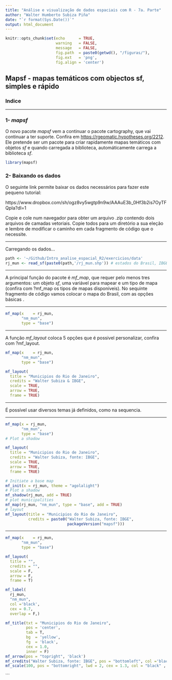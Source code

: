 ```yaml
---
title: "Análise e visualização de dados espaciais com R - 7a. Parte"
author: "Walter Humberto Subiza Piña"
date: "`r format(Sys.Date())`"
output: html_document
---
```


```r
knitr::opts_chunk$set(echo      = TRUE, 
                      warning   = FALSE, 
                      message   = FALSE, 
                      fig.path  = paste0(getwd(), "/figuras/"), 
                      fig.ext   = 'png',
                      fig.align = 'center')
```

## Mapsf - mapas temáticos com objectos sf, simples e rápido

### Indice

---

### 1- _mapsf_

O novo pacote _mapsf_ vem a continuar o pacote cartography, que vai continuar a ter suporte. Confira em <https://rgeomatic.hypotheses.org/2212>. Ele pretende ser um pacote para criar rapidamente mapas temáticos com objetos _sf_ e quando carregada a biblioteca, automáticamente carrega a biblioteca _sf_.

```r
library(mapsf)
```


### 2- Baixando os dados

O seguinte link permite baixar os dados necessários para fazer este pequeno tutorial:

  https://www.dropbox.com/sh/ogz8vy5wgtp9n9w/AAAuE3b_0Hf3b2is7OyTFQpIa?dl=1
  
Copie e cole num navegador para obter um arquivo .zip contendo dois arquivos de camadas vetoriais. Copie todos para um diretório a sua eleção e lembre de modificar o caminho em cada fragmento de código que o necessite.

---

Carregando os dados...

```r
path <- '~/Github/Intro_analise_espacial_R2/exercicios/data'
rj_mun <- read_sf(paste0(path,'/rj_mun.shp')) # estados do Brasil, IBGE 2019

```

---

A principal função do pacote é _mf_map_, que requer pelo menos tres argumentos: um objeto _sf_, uma variável para mapear e um tipo de mapa (confira com ?mf_map os tipos de mapas disponíveis). No sequinte fragmento de código vamos colocar o mapa do Brasil, com as opções básicas .

---

```r
mf_map(x    = rj_mun, 
       "nm_mun", 
       type = "base")
```

---

A função _mf_layout_ coloca 5 opções que é possivel personalizar, confira com ?mf_layout.

```r
mf_map(x    = rj_mun, 
       "nm_mun", 
       type = "base")

mf_layout(
  title = "Municipios do Rio de Janeiro",
  credits = "Walter Subiza & IBGE",
  scale = TRUE,
  arrow = TRUE,
  frame = TRUE)
```

---

É possível usar diversos temas já definidos, como na sequencia.

---

```r


mf_map(x = rj_mun, 
       "nm_mun", 
       type = "base")
# Plot a shadow

mf_layout(
  title = "Municipios do Rio de Janeiro",
  credits = "Walter Subiza, fonte: IBGE",
  scale = TRUE,
  arrow = TRUE,
  frame = TRUE)

# Initiate a base map
mf_init(x = rj_mun, theme = "agolalight")
# Plot a shadow
mf_shadow(rj_mun, add = TRUE)
# plot municipalities 
mf_map(rj_mun, "nm_mun", type = "base", add = TRUE)
# layout
mf_layout(title = "Municipios do Rio de Janeiro", 
          credits = paste0("Walter Subiza, fonte: IBGE", 
                           packageVersion("mapsf")))
```


---

```r
mf_map(x    = rj_mun, 
       "nm_mun", 
       type = "base")

mf_layout(
  title = "",
  credits = "",
  scale = F,
  arrow = F,
  frame = T)

mf_label(
  rj_mun,
  "nm_mun",
  col ='black',
  cex = 0.7,
  overlap = F,)

mf_title(txt = "Municipios do Rio de Janeiro", 
         pos = 'center', 
         tab = T, 
         bg  = 'yellow', 
         fg  = 'black', 
         cex = 1.0,
         inner = F)
mf_arrow(pos = "topright", 'black')
mf_credits("Walter Subiza, fonte: IBGE", pos = "bottomleft", col ='black', cex = 1, font = 3)
mf_scale(100, pos = "bottomright", lwd = 2, cex = 1.3, col = "black" , unit = "km")

```
```

